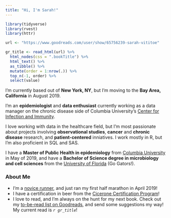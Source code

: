 ```yaml
---
title: "Hi, I'm Sarah!"
---
```


```r
library(tidyverse)
library(rvest)
library(httr)

url <- "https://www.goodreads.com/user/show/65756239-sarah-vititoe"

gr_title <- read_html(url) %>% 
  html_nodes(css = ".bookTitle") %>% 
  html_text() %>% 
  as_tibble() %>% 
  mutate(order = 1:nrow(.)) %>% 
  top_n(-1, order) %>% 
  select(value)
```

I'm currently based out of **New York, NY**, but I'm moving to the **Bay Area, California** in August 2019.

I'm an **epidemiologist** and **data enthusiast** currently working as a data manager on the chronic disease side of Columbia University's [Center for Infection and Immunity](https://www.mailman.columbia.edu/research/center-infection-and-immunity/chronic-diseases-microbiome).

I love working with data in the healthcare field, but I'm most passionate about projects involving **observational studies**, **cancer** and **chronic disease** research, and **patient-centered** inniatives. I work mostly in R, but I'm also proficient in SQL and SAS.

I have a **Master of Public Health in epidemiology** from [Columbia University](https://www.mailman.columbia.edu/academics/departments/epidemiology) in May of 2019, and have a **Bachelor of Science degree in microbiology and cell sciences** from the [University of Florida](https://catalog.ufl.edu/UGRD/colleges-schools/UGLAS/MCY_BS/) (Go Gators!). 

### About Me
- I'm a [novice runner](fitbit.html), and just ran my first half marathon in April 2019!
- I have a certification in beer from the [Cicerone Certification Program](https://www.cicerone.org/)!
- I love to read, and I'm always on the hunt for my next book. Check out my [to-be-read list on Goodreads](https://www.goodreads.com/user/show/65756239-sarah-vititoe), and send some suggestions my way! My current read is *`r gr_title`*!



